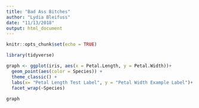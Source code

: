 ```yaml
---
title: "Bad Ass Bitches"
author: "Lydia Bleifuss"
date: "11/13/2018"
output: html_document
---
```


```r
knitr::opts_chunk$set(echo = TRUE)
```

```r
library(tidyverse)


```

```r

graph <- ggplot(iris, aes(x = Petal.Length, y = Petal.Width))+
  geom_point(aes(color = Species)) +
  theme_classic() +
  labs(x= "Petal Length Test Label", y = "Petal Width Example Label")+
  facet_wrap(~Species)
  
graph

```


